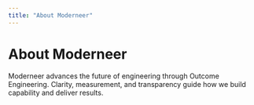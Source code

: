 ```yaml
---
title: "About Moderneer"
---
```


# About Moderneer

Moderneer advances the future of engineering through Outcome Engineering. Clarity, measurement, and transparency guide how we build capability and deliver results.
